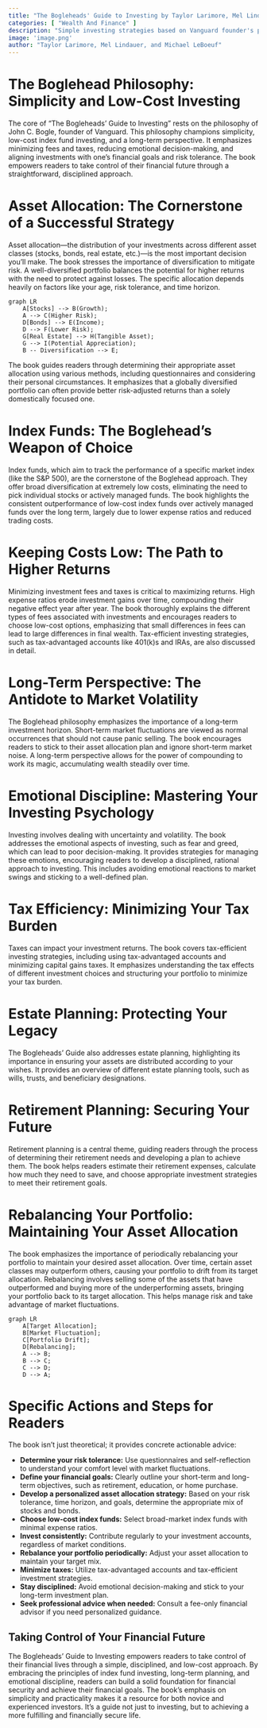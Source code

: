 ```yaml
---
title: "The Bogleheads' Guide to Investing by Taylor Larimore, Mel Lindauer, and Michael LeBoeuf"
categories: [ "Wealth And Finance" ]
description: "Simple investing strategies based on Vanguard founder's principles"
image: 'image.png'
author: "Taylor Larimore, Mel Lindauer, and Michael LeBoeuf"
---
```

# The Boglehead Philosophy: Simplicity and Low-Cost Investing

The core of "The Bogleheads' Guide to Investing" rests on the philosophy of John C. Bogle, founder of Vanguard. This philosophy champions simplicity, low-cost index fund investing, and a long-term perspective.  It emphasizes minimizing fees and taxes, reducing emotional decision-making, and aligning investments with one's financial goals and risk tolerance.  The book empowers readers to take control of their financial future through a straightforward, disciplined approach.

# Asset Allocation: The Cornerstone of a Successful Strategy

Asset allocation—the distribution of your investments across different asset classes (stocks, bonds, real estate, etc.)—is the most important decision you'll make. The book stresses the importance of diversification to mitigate risk. A well-diversified portfolio balances the potential for higher returns with the need to protect against losses. The specific allocation depends heavily on factors like your age, risk tolerance, and time horizon.

```mermaid
graph LR
    A[Stocks] --> B(Growth);
    A --> C(Higher Risk);
    D[Bonds] --> E(Income);
    D --> F(Lower Risk);
    G[Real Estate] --> H(Tangible Asset);
    G --> I(Potential Appreciation);
    B -- Diversification --> E;
```

The book guides readers through determining their appropriate asset allocation using various methods, including questionnaires and considering their personal circumstances.  It emphasizes that a globally diversified portfolio can often provide better risk-adjusted returns than a solely domestically focused one.

# Index Funds: The Boglehead's Weapon of Choice

Index funds, which aim to track the performance of a specific market index (like the S&P 500), are the cornerstone of the Boglehead approach. They offer broad diversification at extremely low costs, eliminating the need to pick individual stocks or actively managed funds.  The book highlights the consistent outperformance of low-cost index funds over actively managed funds over the long term, largely due to lower expense ratios and reduced trading costs.

# Keeping Costs Low: The Path to Higher Returns

Minimizing investment fees and taxes is critical to maximizing returns. High expense ratios erode investment gains over time, compounding their negative effect year after year. The book thoroughly explains the different types of fees associated with investments and encourages readers to choose low-cost options, emphasizing that small differences in fees can lead to large differences in final wealth. Tax-efficient investing strategies, such as tax-advantaged accounts like 401(k)s and IRAs, are also discussed in detail.

# Long-Term Perspective: The Antidote to Market Volatility

The Boglehead philosophy emphasizes the importance of a long-term investment horizon. Short-term market fluctuations are viewed as normal occurrences that should not cause panic selling.  The book encourages readers to stick to their asset allocation plan and ignore short-term market noise.  A long-term perspective allows for the power of compounding to work its magic, accumulating wealth steadily over time.

# Emotional Discipline: Mastering Your Investing Psychology

Investing involves dealing with uncertainty and volatility. The book addresses the emotional aspects of investing, such as fear and greed, which can lead to poor decision-making.  It provides strategies for managing these emotions, encouraging readers to develop a disciplined, rational approach to investing.  This includes avoiding emotional reactions to market swings and sticking to a well-defined plan.

# Tax Efficiency: Minimizing Your Tax Burden

Taxes can impact your investment returns. The book covers tax-efficient investing strategies, including using tax-advantaged accounts and minimizing capital gains taxes. It emphasizes understanding the tax effects of different investment choices and structuring your portfolio to minimize your tax burden.

# Estate Planning: Protecting Your Legacy

The Bogleheads' Guide also addresses estate planning, highlighting its importance in ensuring your assets are distributed according to your wishes. It provides an overview of different estate planning tools, such as wills, trusts, and beneficiary designations.

# Retirement Planning: Securing Your Future

Retirement planning is a central theme, guiding readers through the process of determining their retirement needs and developing a plan to achieve them.  The book helps readers estimate their retirement expenses, calculate how much they need to save, and choose appropriate investment strategies to meet their retirement goals.

#  Rebalancing Your Portfolio: Maintaining Your Asset Allocation

The book emphasizes the importance of periodically rebalancing your portfolio to maintain your desired asset allocation.  Over time, certain asset classes may outperform others, causing your portfolio to drift from its target allocation.  Rebalancing involves selling some of the assets that have outperformed and buying more of the underperforming assets, bringing your portfolio back to its target allocation. This helps manage risk and take advantage of market fluctuations.

```mermaid
graph LR
    A[Target Allocation];
    B[Market Fluctuation];
    C[Portfolio Drift];
    D[Rebalancing];
    A --> B;
    B --> C;
    C --> D;
    D --> A;
```

#  Specific Actions and Steps for Readers

The book isn't just theoretical; it provides concrete actionable advice:

* **Determine your risk tolerance:**  Use questionnaires and self-reflection to understand your comfort level with market fluctuations.
* **Define your financial goals:** Clearly outline your short-term and long-term objectives, such as retirement, education, or home purchase.
* **Develop a personalized asset allocation strategy:**  Based on your risk tolerance, time horizon, and goals, determine the appropriate mix of stocks and bonds.
* **Choose low-cost index funds:** Select broad-market index funds with minimal expense ratios.
* **Invest consistently:** Contribute regularly to your investment accounts, regardless of market conditions.
* **Rebalance your portfolio periodically:**  Adjust your asset allocation to maintain your target mix.
* **Minimize taxes:** Utilize tax-advantaged accounts and tax-efficient investment strategies.
* **Stay disciplined:** Avoid emotional decision-making and stick to your long-term investment plan.
* **Seek professional advice when needed:** Consult a fee-only financial advisor if you need personalized guidance.

## Taking Control of Your Financial Future

The Bogleheads' Guide to Investing empowers readers to take control of their financial lives through a simple, disciplined, and low-cost approach.  By embracing the principles of index fund investing, long-term planning, and emotional discipline, readers can build a solid foundation for financial security and achieve their financial goals. The book's emphasis on simplicity and practicality makes it a resource for both novice and experienced investors.  It's a guide not just to investing, but to achieving a more fulfilling and financially secure life.

